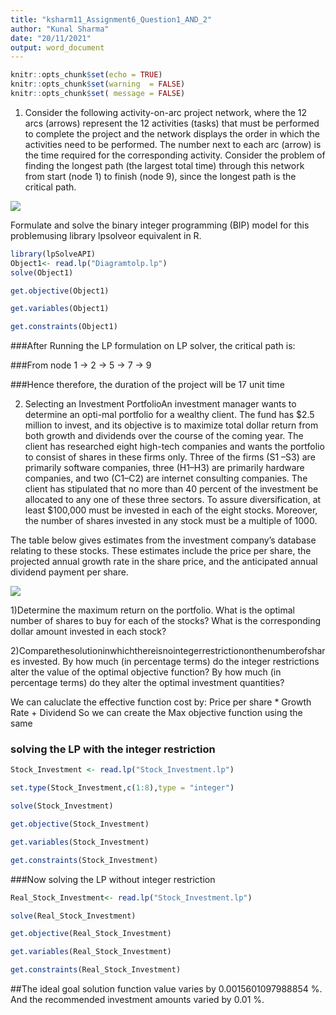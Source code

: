 ```yaml
---
title: "ksharm11_Assignment6_Question1_AND_2"
author: "Kunal Sharma"
date: "20/11/2021"
output: word_document
---
```


```r
knitr::opts_chunk$set(echo = TRUE)
knitr::opts_chunk$set(warning  = FALSE)
knitr::opts_chunk$set( message = FALSE)
```

1. Consider the following activity-on-arc project network, where the 12 arcs (arrows) represent the 12 activities (tasks) that must be performed to complete the project and the network displays the order in which the activities need to be performed. The number next to each arc (arrow) is the time required for the corresponding activity. Consider the problem of finding the longest path (the largest total time) through this network from start (node 1) to finish (node 9), since the longest path is the critical path. 

![](K:\ANACONDA\R\QMM\qmm\QMM1\64018-ksharm11\QMM_ASSIGNMENT6\Capture3.PNG)

Formulate and solve the binary integer programming (BIP) model for this problemusing library lpsolveor equivalent in R.


```r
library(lpSolveAPI)
Object1<- read.lp("Diagramtolp.lp")
solve(Object1)

```

```r
get.objective(Object1)

```

```r
get.variables(Object1)

```

```r
get.constraints(Object1)

```


###After Running the LP formulation on LP solver, the critical path is:

###From node 1 -> 2 -> 5 -> 7 -> 9

###Hence therefore, the duration of the project will be 17 unit time


2. Selecting an Investment PortfolioAn investment manager wants to determine an opti-mal portfolio for a wealthy client. The fund has $2.5 million to invest, and its objective is to maximize total dollar return from both growth and dividends over the course of the coming year. The client has researched eight high-tech companies and wants the portfolio to consist of shares in these firms only. 
Three of the firms (S1 –S3) are primarily software companies, three (H1–H3) are primarily hardware companies, and two (C1–C2) are internet consulting companies. The client has stipulated that no more than 40 percent of the investment be allocated to any one of these three sectors. To assure diversification, at least $100,000 must be invested in each of the eight stocks. Moreover, the number of shares invested in any stock must be a multiple of 1000.


The table below gives estimates from the investment company’s database relating to these stocks. These estimates include the price per share, the projected annual growth rate in the share price, and the anticipated annual dividend payment per share.

![](K:\ANACONDA\R\QMM\qmm\QMM1\64018-ksharm11\QMM_ASSIGNMENT6\Capture4.PNG)


1)Determine the maximum return on the portfolio. What is the optimal number of shares to buy for each of the stocks? What is the corresponding dollar amount invested in each stock?

2)Comparethesolutioninwhichthereisnointegerrestrictiononthenumberofshares invested. By how much (in percentage terms) do the integer restrictions alter the value of the optimal objective function? By how much (in percentage terms) do they alter the optimal investment quantities?

We can caluclate the effective function cost by: Price per share * Growth Rate + Dividend
So we can create the Max objective function using the same


### solving the LP with the integer restriction
```r

Stock_Investment <- read.lp("Stock_Investment.lp")

set.type(Stock_Investment,c(1:8),type = "integer")

solve(Stock_Investment)
```

```r
get.objective(Stock_Investment)

```

```r
get.variables(Stock_Investment)

```

```r
get.constraints(Stock_Investment)

```

###Now solving the LP without integer restriction


```r
Real_Stock_Investment<- read.lp("Stock_Investment.lp")

solve(Real_Stock_Investment)
```

```r
get.objective(Real_Stock_Investment)

```

```r
get.variables(Real_Stock_Investment)

```

```r
get.constraints(Real_Stock_Investment)

```
##The ideal goal solution function value varies by 0.0015601097988854 %. And the recommended investment amounts varied by 0.01 %.